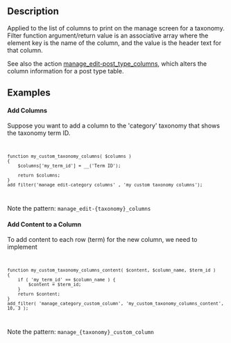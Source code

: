 == Description ==

Applied to the list of columns to print on the manage screen for a taxonomy. Filter function argument/return value is an associative array where the element key is the name of the column, and the value is the header text for that column.

See also the action [[Plugin_API/Filter_Reference/manage_edit-post_type_columns|manage_edit-post_type_columns]], which alters the column information for a post type table.

== Examples ==

==== Add Columns ====
Suppose you want to add a column to the 'category' taxonomy that shows the taxonomy term ID.

<code><pre>
function my_custom_taxonomy_columns( $columns )
{
	$columns['my_term_id'] = __('Term ID');

	return $columns;
}
add_filter('manage_edit-category_columns' , 'my_custom_taxonomy_columns');
</pre></code>

Note the pattern: <code>manage_edit-{taxonomy}_columns</code>

==== Add Content to a Column ====
To add content to each row (term) for the new column, we need to implement <code></code>

<code><pre>
function my_custom_taxonomy_columns_content( $content, $column_name, $term_id )
{
    if ( 'my_term_id' == $column_name ) {
        $content = $term_id;
    }
	return $content;
}
add_filter( 'manage_category_custom_column', 'my_custom_taxonomy_columns_content', 10, 3 );
</pre></code>

Note the pattern: <code>manage_{taxonomy}_custom_column</code>